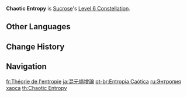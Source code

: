 {{Constellation Infobox
|image       = Constellation Chaotic Entropy.png
|description = If [[Forbidden Creation - Isomer 75 / Type II]] triggers an Elemental Absorption, all party members gain a 20% Elemental DMG Bonus for the corresponding absorbed element during its duration.
|level       = 6
|character   = Sucrose
|utility1    = Elemental Absorption
|utility2    = DMG Bonus
}}
'''Chaotic Entropy''' is [[Sucrose]]'s [[Level 6 Constellation]].

==Other Languages==
{{Other Languages
|en      = Chaotic Entropy
|zhs     = 混元熵增论
|zhs_rm  = Hùnyuán Shāngzēng Lùn
|zht     = 混元熵增論
|zht_rm  = Hùnyuán Shāngzēng Lùn
|zh_tl   = Primordial Theory of Increase of Entropy
|ja      = 混元熵增論
|ja_rm   = Kongen Shouzou-ron{{Assumed}}
|ja_tl   = Primordial Theory of Increase of Entropy{{Sino|ja}}
|ja_note = The Chinese character {{zh|熵|tl=entropy}} is not used in Japanese. The reading is extrapolated from the reading for {{ja|商}}, which is the phonetic component of the Chinese character.
|ko      = {{tt|혼돈|混沌}}의 엔트로피
|ko_rm   = Hondon-ui Enteuropi
|ko_tl   = Chaotic Entropy
|es      = Entropía caótica
|es_tl   = Chaotic Entropy
|fr      = Théorie de l'entropie
|fr_tl   = Entropy Theory
|ru      = Энтропия хаоса
|ru_tl   = Entropy of Chaos
|th      = Chaotic Entropy
|vi      = Thuyết Hỗn Loạn
|vi_tl   = Chaos Theory
|de      = Chaotische Entropie
|de_tl   = Chaotic Entropy
|id      = Chaotic Entropy
|pt      = Entropia Caótica
|pt_tl   = Chaotic Entropy
|tr      = Entropi Yasası
|tr_tl   = 
|it      = Entropia caotica
|it_tl   = Chaotic Entropy
}}

==Change History==
{{Change History|1.0}}

==Navigation==
{{Talent Navbox|Sucrose}}

[[fr:Théorie de l'entropie]]
[[ja:混元熵增論]]
[[pt-br:Entropia Caótica]]
[[ru:Энтропия хаоса]]
[[th:Chaotic Entropy]]